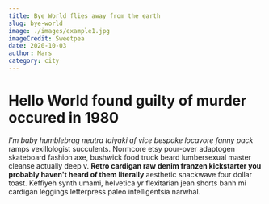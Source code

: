 ```yaml
---
title: Bye World flies away from the earth
slug: bye-world
image: ./images/example1.jpg
imageCredit: Sweetpea
date: 2020-10-03
author: Mars
category: city
---
```


# Hello World found guilty of murder occured in 1980

_I'm baby humblebrag neutra taiyaki af vice bespoke locavore fanny pack_ ramps vexillologist succulents. Normcore etsy pour-over adaptogen skateboard fashion axe, bushwick food truck beard lumbersexual master cleanse actually deep v. **Retro cardigan raw denim franzen kickstarter you probably haven't heard of them literally** aesthetic snackwave four dollar toast. Keffiyeh synth umami, helvetica yr flexitarian jean shorts banh mi cardigan leggings letterpress paleo intelligentsia narwhal.
